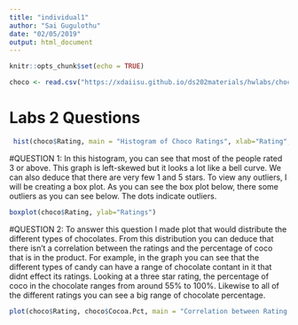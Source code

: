 ```yaml
---
title: "individual1"
author: "Sai Gugulothu"
date: "02/05/2019"
output: html_document
---
```


```r
knitr::opts_chunk$set(echo = TRUE)
```

```r
choco <- read.csv("https://xdaiisu.github.io/ds202materials/hwlabs/choco.csv")
```

# Labs 2 Questions
```r
 hist(choco$Rating, main = "Histogram of Choco Ratings", xlab="Rating", col="yellow")
```

#QUESTION 1: 
In this histogram, you can see that most of the people rated 3 or above. This graph is left-skewed but it looks a lot like a bell curve. We can also deduce that there are very few 1 and 5 stars. To view any outliers, I will be creating a box plot. As you can see the box plot below, there some outliers as you can see below. The dots indicate outliers. 


```r
boxplot(choco$Rating, ylab="Ratings")
```

#QUESTION 2: 
To answer this question I made plot that would distribute the different types of chocolates. From this distribution you can deduce that there isn't a correlation between the ratings and the percentage of coco that is in the product. For example, in the graph you can see that the different types of candy can have a range of chocolate contant in it that didnt effect its ratings. Looking at a three star rating, the percentage of coco in the chocolate ranges from around 55% to 100%. Likewise to all of the different ratings you can see a big range of chocolate percentage. 


```r
plot(choco$Rating, choco$Cocoa.Pct, main = "Correlation between Rating and Coco %", xlab = "Rating", ylab = "Coco percentage")
```